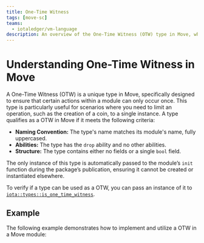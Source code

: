 ```yaml
---
title: One-Time Witness
tags: [move-sc]
teams:
  - iotaledger/vm-language
description: An overview of the One-Time Witness (OTW) type in Move, which ensures actions occur only once within a module.
---
```


# Understanding One-Time Witness in Move

A One-Time Witness (OTW) is a unique type in Move, specifically designed to ensure that certain actions within a module can only occur once. This type is particularly useful for scenarios where you need to limit an operation, such as the creation of a coin, to a single instance. A type qualifies as a OTW in Move if it meets the following criteria:

- **Naming Convention:** The type's name matches its module's name, fully uppercased.
- **Abilities:** The type has the `drop` ability and no other abilities.
- **Structure:** The type contains either no fields or a single `bool` field.

The only instance of this type is automatically passed to the module’s `init` function during the package’s publication, ensuring it cannot be created or instantiated elsewhere.

To verify if a type can be used as a OTW,
you can pass an instance of it to [`iota::types::is_one_time_witness`](../../../references/framework/iota/types.mdx#function-is_one_time_witness).



## Example

The following example demonstrates how to implement and utilize a OTW in a Move module:


```move file=<rootDir>/docs/examples/move/move-overview/otw.move
```

<Quiz questions={questions} />